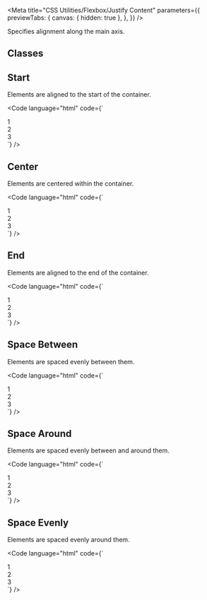 
<Meta
  title="CSS Utilities/Flexbox/Justify Content"
  parameters={{
    previewTabs: {
      canvas: { hidden: true },
    },
  }}
/>

<Banner label="Justify Content" section="CSS Utilities" color="yellow" puzzle />

<Lead>Specifies alignment along the main axis.</Lead>

## Classes

<CssFlexboxJustifyContent />

## Start

Elements are aligned to the start of the container.

<Code
  language="html"
  code={`
<div class="is-flex is-justify-content-start is-flex-flex-wrap fg-normal">
    <div class="has-background-green-3 has-radius-normal p-normal">1</div>
    <div class="has-background-green-3 has-radius-normal p-normal">2</div>
    <div class="has-background-green-3 has-radius-normal p-normal">3</div>
</div>
`}
/>


## Center

Elements are centered within the container.

<Code
  language="html"
  code={`
<div class="is-flex is-justify-content-center is-flex-flex-wrap fg-normal">
    <div class="has-background-green-3 has-radius-normal p-normal">1</div>
    <div class="has-background-green-3 has-radius-normal p-normal">2</div>
    <div class="has-background-green-3 has-radius-normal p-normal">3</div>
</div>
`}
/>

## End

Elements are aligned to the end of the container.

<Code
  language="html"
  code={`
<div class="is-flex is-justify-content-end is-flex-flex-wrap fg-normal">
    <div class="has-background-green-3 has-radius-normal p-normal">1</div>
    <div class="has-background-green-3 has-radius-normal p-normal">2</div>
    <div class="has-background-green-3 has-radius-normal p-normal">3</div>
</div>
`}
/>

## Space Between

Elements are spaced evenly between them.

<Code
  language="html"
  code={`
<div class="is-flex is-justify-content-space-between is-flex-flex-wrap fg-normal">
    <div class="has-background-green-3 has-radius-normal p-normal">1</div>
    <div class="has-background-green-3 has-radius-normal p-normal">2</div>
    <div class="has-background-green-3 has-radius-normal p-normal">3</div>
</div>
`}
/>

## Space Around

Elements are spaced evenly between and around them.

<Code
  language="html"
  code={`
<div class="is-flex is-justify-content-space-around is-flex-flex-wrap fg-normal">
    <div class="has-background-green-3 has-radius-normal p-normal">1</div>
    <div class="has-background-green-3 has-radius-normal p-normal">2</div>
    <div class="has-background-green-3 has-radius-normal p-normal">3</div>
</div>
`}
/>

## Space Evenly

Elements are spaced evenly around them.

<Code
  language="html"
  code={`
<div class="is-flex is-justify-content-space-evenly is-flex-flex-wrap fg-normal">
    <div class="has-background-green-3 has-radius-normal p-normal">1</div>
    <div class="has-background-green-3 has-radius-normal p-normal">2</div>
    <div class="has-background-green-3 has-radius-normal p-normal">3</div>
</div>
`}
/>

<Footer>
  <LinkCards>
    <LinkCard
      pageTitle="Foundation/Grid"
      description="The Baloise Design System grid system is a fully responsive and 12 column layout system with six default breakpoints and five container layouts"
    />
    <LinkCard
      pageTitle="Tokens/Overview"
      description="Design tokens serve as the definitive source for naming and storing design choices."
    />
  </LinkCards>
</Footer>
